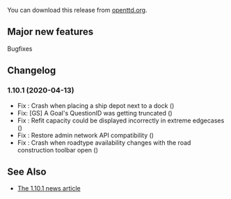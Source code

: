 {{en/-}}
{{en/Archive/OpenTTD/Navigation}}

{{en/Archive/OpenTTD/NaviPrevNext|prev=en/Archive/OpenTTD/OpenTTD 1.10.0|next=en/Archive/OpenTTD/OpenTTD 1.10.2|date=2019-04-13}}

You can download this release from [https://www.openttd.org/download-stable/1.10.1 openttd.org].

==Major new features==
Bugfixes

==Changelog==
=== 1.10.1 (2020-04-13) ===
* Fix {{en/GHIssue|8081}}: Crash when placing a ship depot next to a dock ({{en/GHIssue|8082}})
* Fix: [GS] A Goal's QuestionID was getting truncated ({{en/GHIssue|8072}})
* Fix {{en/GHIssue|8064}}: Refit capacity could be displayed incorrectly in extreme edgecases ({{en/GHIssue|8065}})
* Fix {{en/GHIssue|8060}}: Restore admin network API compatibility ({{en/GHIssue|8061}})
* Fix {{en/GHIssue|8055}}: Crash when roadtype availability changes with the road construction toolbar open ({{en/GHIssue|8058}})

==See Also==
* [https://www.openttd.org/news/2020/04/13/openttd-1-10-1.html The 1.10.1 news article]